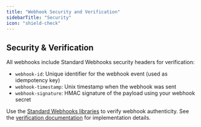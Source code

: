 ```yaml
---
title: "Webhook Security and Verification"
sidebarTitle: "Security"
icon: "shield-check"
---
```


## Security & Verification

All webhooks include Standard Webhooks security headers for verification:
- `webhook-id`: Unique identifier for the webhook event (used as idempotency key)
- `webhook-timestamp`: Unix timestamp when the webhook was sent
- `webhook-signature`: HMAC signature of the payload using your webhook secret

Use the [Standard Webhooks libraries](https://github.com/standard-webhooks/standard-webhooks) to verify webhook authenticity. See the [verification documentation](https://github.com/standard-webhooks/standard-webhooks/blob/main/spec/standard-webhooks.md#verifying-webhook-authenticity) for implementation details.
